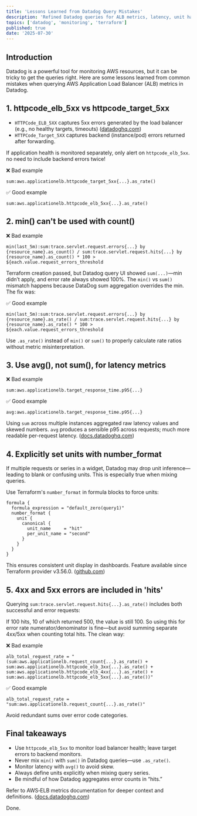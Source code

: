 ```yaml
---
title: 'Lessons Learned from Datadog Query Mistakes'
description: 'Refined Datadog queries for ALB metrics, latency, unit handling, and rate computations—mistakes learned and correct patterns.'
topics: ['datadog', 'monitoring', 'terraform']
published: true
date: '2025-07-30'
---
```


## Introduction

Datadog is a powerful tool for monitoring AWS resources, but it can be tricky to get the queries right. Here are some lessons learned from common mistakes when querying AWS Application Load Balancer (ALB) metrics in Datadog.

## 1. httpcode_elb_5xx vs httpcode_target_5xx

- `HTTPCode_ELB_5XX` captures 5xx errors generated by the load balancer (e.g., no healthy targets, timeouts) ([datadoghq.com](https://www.datadoghq.com/blog/key-aws-elb-monitoring-metrics/))
- `HTTPCode_Target_5XX` captures backend (instance/pod) errors returned after forwarding.

If application health is monitored separately, only alert on `httpcode_elb_5xx`. no need to include backend errors twice!

❌ Bad example

```hcl
sum:aws.applicationelb.httpcode_target_5xx{...}.as_rate()
```

✅ Good example

```hcl
sum:aws.applicationelb.httpcode_elb_5xx{...}.as_rate()
```

## 2. min() can't be used with count()

❌ Bad example

```hcl
min(last_5m):sum:trace.servlet.request.errors{...} by {resource_name}.as_count() / sum:trace.servlet.request.hits{...} by {resource_name}.as_count() * 100 > ${each.value.request_errors_threshold
```

Terraform creation passed, but Datadog query UI showed `sum(...)`—min didn’t apply, and error rate always showed 100%. The `min()` vs `sum()` mismatch happens because DataDog sum aggregation overrides the min. The fix was:

✅ Good example

```hcl
min(last_5m):sum:trace.servlet.request.errors{...} by {resource_name}.as_rate() / sum:trace.servlet.request.hits{...} by {resource_name}.as_rate() * 100 > ${each.value.request_errors_threshold
```

Use `.as_rate()` instead of `min()` or `sum()` to properly calculate rate ratios without metric misinterpretation.

## 3. Use avg(), not sum(), for latency metrics

❌ Bad example

```hcl
sum:aws.applicationelb.target_response_time.p95{...}
```

✅ Good example

```hcl
avg:aws.applicationelb.target_response_time.p95{...}
```

Using `sum` across multiple instances aggregated raw latency values and skewed numbers. `avg` produces a sensible p95 across requests; much more readable per-request latency. ([docs.datadoghq.com](https://docs.datadoghq.com/fr/integrations/amazon_elb/))

## 4. Explicitly set units with number_format

If multiple requests or series in a widget, Datadog may drop unit inference—leading to blank or confusing units. This is especially true when mixing queries.

Use Terraform's `number_format` in formula blocks to force units:

```hcl
formula {
  formula_expression = "default_zero(query1)"
  number_format {
    unit {
      canonical {
        unit_name     = "hit"
        per_unit_name = "second"
      }
    }
  }
}
```

This ensures consistent unit display in dashboards. Feature available since Terraform provider v3.56.0. ([github.com](https://github.com/DataDog/terraform-provider-datadog/issues/2142))

## 5. 4xx and 5xx errors are included in 'hits'

Querying `sum:trace.servlet.request.hits{...}.as_rate()` includes both successful and error requests:

If 100 hits, 10 of which returned 500, the value is still 100. So using this for error rate numerator/denominator is fine—but avoid summing separate 4xx/5xx when counting total hits. The clean way:

❌ Bad example

```hcl
alb_total_request_rate = "(sum:aws.applicationelb.request_count{...}.as_rate() + sum:aws.applicationelb.httpcode_elb_3xx{...}.as_rate() + sum:aws.applicationelb.httpcode_elb_4xx{...}.as_rate() + sum:aws.applicationelb.httpcode_elb_5xx{...}.as_rate())"
```

✅ Good example

```hcl
alb_total_request_rate = "sum:aws.applicationelb.request_count{...}.as_rate()"
```

Avoid redundant sums over error code categories.

## Final takeaways

- Use `httpcode_elb_5xx` to monitor load balancer health; leave target errors to backend monitors.
- Never mix `min()` with `sum()` in Datadog queries—use `.as_rate()`.
- Monitor latency with `avg()` to avoid skew.
- Always define units explicitly when mixing query series.
- Be mindful of how Datadog aggregates error counts in “hits.”

Refer to AWS‑ELB metrics documentation for deeper context and definitions. ([docs.datadoghq.com](https://docs.datadoghq.com/fr/integrations/amazon_elb/))

Done.
